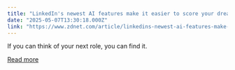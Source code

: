 ```yaml
---
title: "LinkedIn's newest AI features make it easier to score your dream role"
date: "2025-05-07T13:30:18.000Z"
link: "https://www.zdnet.com/article/linkedins-newest-ai-features-make-it-easier-to-score-your-dream-role/"
---
```


If you can think of your next role, you can find it.

[Read more](https://www.zdnet.com/article/linkedins-newest-ai-features-make-it-easier-to-score-your-dream-role/)
